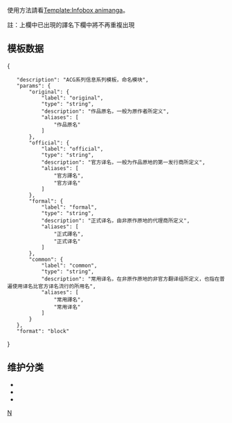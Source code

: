 {{Documentation subpage}}
{{High-use|2449|Wikipedia_talk:ACG专题}}
{{Uses Lua|Module:Check for unknown parameters}}

使用方法請看[[Template:Infobox animanga]]。

註：上欄中已出現的譯名下欄中將不再重複出現

== 模板数据 ==

<templatedata>
{
	"description": "ACG系列信息系列模板，命名模块",
	"params": {
		"original": {
			"label": "original",
			"type": "string",
			"description": "作品原名，一般为原作者所定义",
			"aliases": [
				"作品原名"
			]
		},
		"official": {
			"label": "official",
			"type": "string",
			"description": "官方译名，一般为作品原地的第一发行商所定义",
			"aliases": [
				"官方譯名",
				"官方译名"
			]
		},
		"formal": {
			"label": "formal",
			"type": "string",
			"description": "正式译名，由非原作原地的代理商所定义",
			"aliases": [
				"正式譯名",
				"正式译名"
			]
		},
		"common": {
			"label": "common",
			"type": "string",
			"description": "常用译名，在非原作原地的非官方翻译组所定义，也指在普遍使用译名比官方译名流行的所用名",
			"aliases": [
				"常用譯名",
				"常用译名"
			]
		}
	},
	"format": "block"
}
</templatedata><!--

/// 不明参数，暂时移出TD

    "name_lng": {
      "label": "name_lng",
      "description": "原作所用语言",
      "type": "string",
      "required": false
    },
    "name_trans": {
      "label": "name_trans",
      "description": "原作所用语言名称",
      "type": "string",
      "required": false
    },-->

== 维护分类 ==

* {{clc|使用了Infobox animanga/name作品原名的条目}}
* {{clc|使用了Infobox animanga/name官方译名的条目}}
* {{clc|使用了Infobox animanga/name正式译名的条目}}

<includeonly>
[[Category:Infobox animanga|N]]
</includeonly>